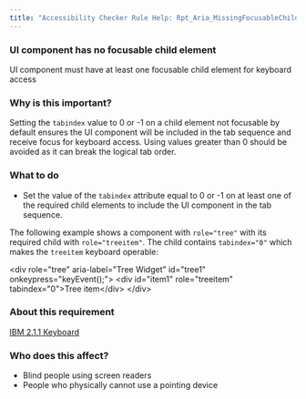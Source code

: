 ```yaml
---
title: "Accessibility Checker Rule Help: Rpt_Aria_MissingFocusableChild"
---
```


<div className="toolHelp">
<Row>
<Column colLg={16} colMd={8} colSm={4} className="toolHead">

### UI component has no focusable child element

<div id="locLevel"></div>

UI component must have at least one focusable child element for keyboard access

</Column>
</Row>
<Row>
<Column colLg={11} colMd={5} colSm={4} className="toolMain">

### Why is this important?

Setting the `tabindex` value to 0 or -1 on a child element not focusable by default ensures the UI component will be included in the tab sequence and receive focus for keyboard access. Using values greater than 0 should be avoided as it can break the logical tab order.

<div id="locSnippet"></div>

### What to do

* Set the value of the `tabindex` attribute equal to 0 or -1 on at least one of the required child elements to include the UI component in the tab sequence. 

The following example shows a component with `role="tree"` with its required child with `role="treeitem"`. The child contains `tabindex="0"` which makes the `treeitem` keyboard operable:

<CodeSnippet type="multi" light={true}>&lt;div role="tree" aria-label="Tree Widget" id="tree1" onkeypress="keyEvent();"&gt;
    &lt;div id="item1" role="treeitem" tabindex="0"&gt;Tree item&lt;/div&gt;
&lt;/div&gt;  </CodeSnippet>

</Column>
<Column colLg={5} colMd={3} colSm={4} className="toolLeft">

### About this requirement

[IBM 2.1.1 Keyboard](http://www.ibm.com/able/guidelines/ci162/keyboard.html)

### Who does this affect?

* Blind people using screen readers
* People who physically cannot use a pointing device

</Column>
</Row>
</div>

